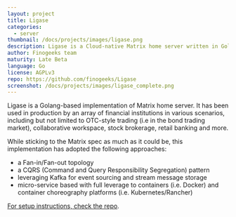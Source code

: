 ```yaml
---
layout: project
title: Ligase
categories:
  - server
thumbnail: /docs/projects/images/ligase.png
description: Ligase is a Cloud-native Matrix home server written in Golang.
author: Finogeeks team
maturity: Late Beta
language: Go
license: AGPLv3
repo: https://github.com/finogeeks/Ligase
screenshot: /docs/projects/images/ligase_complete.png
---
```


Ligase is a Golang-based implementation of Matrix home server. It has been used in production by an array of financial institutions in various scenarios, including but not limited to OTC-style trading (i.e in the bond trading market), collaborative workspace, stock brokerage, retail banking and more.

While sticking to the Matrix spec as much as it could be, this implementation has adopted the following approaches:
* a Fan-in/Fan-out topology
* a CQRS (Command and Query Responsibility Segregation) pattern
* leveraging Kafka for event sourcing and stream message storage
* micro-service based with full leverage to containers (i.e. Docker) and container choreography platforms (i.e. Kubernetes/Rancher)

[For setup instructions, check the repo](https://github.com/finogeeks/Ligase).
